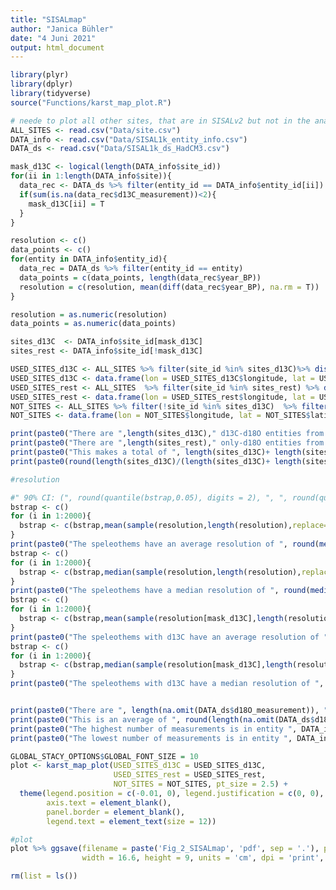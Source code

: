 ```yaml
---
title: "SISALmap"
author: "Janica Bühler"
date: "4 Juni 2021"
output: html_document
---
```


```r
library(plyr)
library(dplyr)
library(tidyverse)
source("Functions/karst_map_plot.R")
```

```r
# neede to plot all other sites, that are in SISALv2 but not in the analysis
ALL_SITES <- read.csv("Data/site.csv")
DATA_info <- read.csv("Data/SISAL1k_entity_info.csv")
DATA_ds <- read.csv("Data/SISAL1k_ds_HadCM3.csv")

mask_d13C <- logical(length(DATA_info$site_id))
for(ii in 1:length(DATA_info$site)){
  data_rec <- DATA_ds %>% filter(entity_id == DATA_info$entity_id[ii])
  if(sum(is.na(data_rec$d13C_measurement))<2){
    mask_d13C[ii] = T
  }
}

resolution <- c()
data_points <- c()
for(entity in DATA_info$entity_id){
  data_rec = DATA_ds %>% filter(entity_id == entity)
  data_points = c(data_points, length(data_rec$year_BP))
  resolution = c(resolution, mean(diff(data_rec$year_BP), na.rm = T))
}

resolution = as.numeric(resolution)
data_points = as.numeric(data_points)

sites_d13C  <- DATA_info$site_id[mask_d13C]
sites_rest <- DATA_info$site_id[!mask_d13C]

USED_SITES_d13C <- ALL_SITES %>% filter(site_id %in% sites_d13C)%>% distinct(site_id, longitude, latitude)
USED_SITES_d13C <- data.frame(lon = USED_SITES_d13C$longitude, lat = USED_SITES_d13C$latitude, value = USED_SITES_d13C$site_id)
USED_SITES_rest <- ALL_SITES  %>% filter(site_id %in% sites_rest) %>% distinct(site_id, longitude, latitude)
USED_SITES_rest <- data.frame(lon = USED_SITES_rest$longitude, lat = USED_SITES_rest$latitude, value = USED_SITES_rest$site_id)
NOT_SITES <- ALL_SITES %>% filter(!site_id %in% sites_d13C)  %>% filter(!site_id %in% sites_rest) %>% distinct(site_id, longitude, latitude)
NOT_SITES <- data.frame(lon = NOT_SITES$longitude, lat = NOT_SITES$latitude, value = NOT_SITES$site_id)

print(paste0("There are ",length(sites_d13C)," d13C-d18O entities from ",length(USED_SITES_d13C$lon)," sites." ))
print(paste0("There are ",length(sites_rest)," only-d18O entities from ",length(USED_SITES_rest$lon)," sites." ))
print(paste0("This makes a total of ", length(sites_d13C)+ length(sites_rest)," entities from ", length(USED_SITES_d13C$lon)+length(USED_SITES_rest$lon), "sites."))
print(paste0(round(length(sites_d13C)/(length(sites_d13C)+ length(sites_rest))*100, digits = 2), "% of records have d13C and d18O."))

#resolution

#" 90% CI: (", round(quantile(bstrap,0.05), digits = 2), ", ", round(quantile(bstrap,0.95), digits = 2), ")"
bstrap <- c()
for (i in 1:2000){
  bstrap <- c(bstrap,mean(sample(resolution,length(resolution),replace=T), na.rm = T))
}
print(paste0("The speleothems have an average resolution of ", round(mean(resolution, na.rm = T), digits = 2), " years, ", " 90% CI: (", round(quantile(bstrap,0.05), digits = 2), ", ", round(quantile(bstrap,0.95), digits = 2), ")"))
bstrap <- c()
for (i in 1:2000){
  bstrap <- c(bstrap,median(sample(resolution,length(resolution),replace=T), na.rm = T))
}
print(paste0("The speleothems have a median resolution of ", round(median(resolution, na.rm = T), digits = 2), " years, ", " 90% CI: (", round(quantile(bstrap,0.05), digits = 2), ", ", round(quantile(bstrap,0.95), digits = 2), ")"))
bstrap <- c()
for (i in 1:2000){
  bstrap <- c(bstrap,mean(sample(resolution[mask_d13C],length(resolution[mask_d13C]),replace=T), na.rm = T))
}
print(paste0("The speleothems with d13C have an average resolution of ", round(mean(resolution[mask_d13C], na.rm = T), digits = 2), " years, ", " 90% CI: (", round(quantile(bstrap,0.05), digits = 2), ", ", round(quantile(bstrap,0.95), digits = 2), ")"))
bstrap <- c()
for (i in 1:2000){
  bstrap <- c(bstrap,median(sample(resolution[mask_d13C],length(resolution[mask_d13C]),replace=T), na.rm = T))
}
print(paste0("The speleothems with d13C have a median resolution of ", round(median(resolution[mask_d13C], na.rm = T), digits = 2), " years, ", " 90% CI: (", round(quantile(bstrap,0.05), digits = 2), ", ", round(quantile(bstrap,0.95), digits = 2), ")"))


print(paste0("There are ", length(na.omit(DATA_ds$d18O_measurement)), " d18O measurements and ", length(na.omit(DATA_ds$d13C_measurement)), " d13C measurements"))
print(paste0("This is an average of ", round(length(na.omit(DATA_ds$d18O_measurement))/length(sites_rest)), "d18O measurements per entity and ", round(length(na.omit(DATA_ds$d13C_measurement))/length(sites_d13C)), " d13C measurements per entity"))
print(paste0("The highest number of measurements is in entity ", DATA_info$entity_id[which.max(data_points)], ", site ",DATA_info$site_id[which.max(data_points)]," with ", max(data_points), " measurements"))
print(paste0("The lowest number of measurements is in entity ", DATA_info$entity_id[which.min(data_points)], " with ", min(data_points), " measurements"))

```


```r
GLOBAL_STACY_OPTIONS$GLOBAL_FONT_SIZE = 10
plot <- karst_map_plot(USED_SITES_d13C = USED_SITES_d13C,
                       USED_SITES_rest = USED_SITES_rest,
                       NOT_SITES = NOT_SITES, pt_size = 2.5) + 
  theme(legend.position = c(-0.01, 0), legend.justification = c(0, 0), legend.box = 'vertical',
        axis.text = element_blank(),
        panel.border = element_blank(),
        legend.text = element_text(size = 12))

#plot
plot %>% ggsave(filename = paste('Fig_2_SISALmap', 'pdf', sep = '.'), plot = ., path = 'Plots', 
                width = 16.6, height = 9, units = 'cm', dpi = 'print', device = "pdf")
```
```r
rm(list = ls())
```

